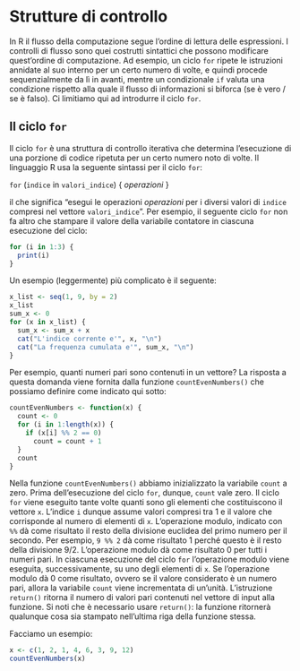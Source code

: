 # Strutture di controllo {#chapter-strut-contr}

In R il flusso della computazione segue l'ordine di lettura delle espressioni. I controlli di flusso sono quei costrutti sintattici che possono modificare quest'ordine di computazione. Ad esempio, un ciclo `for` ripete le istruzioni annidate al suo interno per un certo numero di volte, e quindi procede sequenzialmente da lì in avanti, mentre un condizionale `if` valuta una condizione rispetto alla quale il flusso di informazioni si biforca (se è vero / se è falso). Ci limitiamo qui ad introdurre il ciclo `for`.

## Il ciclo `for`

Il ciclo `for` è una struttura di controllo iterativa che determina l'esecuzione di una porzione di codice ripetuta per un certo numero noto di volte. Il linguaggio R usa la seguente sintassi per il ciclo `for`:

`for` (`indice` in `valori_indice`) { 
  *operazioni* 
}

il che significa "esegui le operazioni *operazioni* per i diversi valori di `indice` compresi nel vettore `valori_indice`". Per esempio, il seguente ciclo `for` non fa altro che stampare il valore della variabile contatore in ciascuna esecuzione del ciclo:

```r
for (i in 1:3) {
  print(i)
}
```

Un esempio (leggermente) più complicato è il seguente:

```r
x_list <- seq(1, 9, by = 2)
x_list
sum_x <- 0
for (x in x_list) {
  sum_x <- sum_x + x
  cat("L'indice corrente e'", x, "\n")
  cat("La frequenza cumulata e'", sum_x, "\n") 
}
```

Per esempio, quanti numeri pari sono contenuti in un vettore? La
risposta a questa domanda viene fornita dalla funzione
`countEvenNumbers()` che possiamo definire come indicato qui sotto:

```r
countEvenNumbers <- function(x) {
  count <- 0
  for (i in 1:length(x)) {
    if (x[i] %% 2 == 0)  
      count = count + 1
  }
  count
}
```

Nella funzione `countEvenNumbers()` abbiamo inizializzato la variabile
`count` a zero. Prima dell'esecuzione del ciclo `for`, dunque, `count`
vale zero. Il ciclo `for` viene eseguito tante volte quanti sono gli
elementi che costituiscono il vettore `x`. L'indice `i` dunque assume
valori compresi tra 1 e il valore che corrisponde al numero di elementi
di `x`. L'operazione modulo, indicato con `%%` dà come risultato il
resto della divisione euclidea del primo numero per il secondo. Per
esempio, `9 %% 2` dà come risultato $1$ perché questo è il resto della
divisione $9/2$. L'operazione modulo dà come risultato $0$ per tutti i
numeri pari. In ciascuna esecuzione del ciclo `for` l'operazione modulo
viene eseguita, successivamente, su uno degli elementi di `x`. Se
l'operazione modulo dà $0$ come risultato, ovvero se il valore
considerato è un numero pari, allora la variabile `count` viene
incrementata di un'unità. L'istruzione `return()` ritorna il
numero di valori pari contenuti nel vettore di input alla funzione. 
Si noti che è necessario usare `return()`: la funzione ritornerà qualunque cosa sia stampato nell'ultima riga della funzione stessa.

Facciamo un esempio:

```r
x <- c(1, 2, 1, 4, 6, 3, 9, 12)
countEvenNumbers(x)
```


